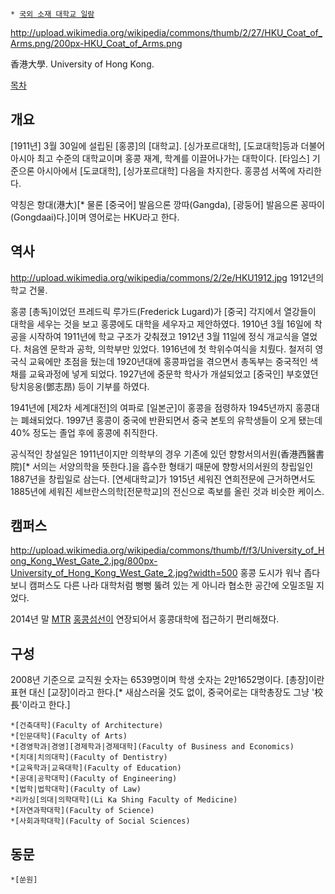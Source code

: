  * [[국외 소재 대학교 일람]]

http://upload.wikimedia.org/wikipedia/commons/thumb/2/27/HKU_Coat_of_Arms.png/200px-HKU_Coat_of_Arms.png

香港大學. University of Hong Kong.

[[목차]]
== 개요 ==
[1911년] 3월 30일에 설립된 [홍콩]의 [대학교]. [싱가포르대학], [도쿄대학]등과 더불어 아시아 최고 수준의 대학교이며 홍콩 재계, 학계를 이끌어나가는 대학이다. [타임스] 기준으론 아시아에서 [도쿄대학], [싱가포르대학] 다음을 차지한다. 홍콩섬 서쪽에 자리한다.

약칭은 항대(港大)[* 물론 [중국어] 발음으론 깡따(Gangda), [광둥어] 발음으론 꽁따이(Gongdaai)다.]이며 영어로는 HKU라고 한다.

== 역사 ==
http://upload.wikimedia.org/wikipedia/commons/2/2e/HKU1912.jpg
1912년의 학교 건물. 

홍콩 [총독]이었던 프레드릭 루가드(Frederick Lugard)가 [중국] 각지에서 열강들이 대학을 세우는 것을 보고 홍콩에도 대학을 세우자고 제안하였다. 1910년 3월 16일에 착공을 시작하여 1911년에 학교 구조가 갖춰졌고 1912년 3월 11일에 정식 개교식을 열었다. 처음엔 문학과 공학, 의학부만 있었다. 1916년에 첫 학위수여식을 치뤘다. 철저히 영국식 교육에만 초점을 뒀는데 1920년대에 홍콩파업을 겪으면서 총독부는 중국적인 색채를 교육과정에 넣게 되었다. 1927년에 중문학 학사가 개설되었고 [중국인] 부호였던 탕치응옹(鄧志昂) 등이 기부를 하였다. 

1941년에 [제2차 세계대전]의 여파로 [일본군]이 홍콩을 점령하자 1945년까지 홍콩대는 폐쇄되었다. 1997년 홍콩이 중국에 반환되면서 중국 본토의 유학생들이 오게 됐는데 40% 정도는 졸업 후에 홍콩에 취직한다.

공식적인 창설일은 1911년이지만 의학부의 경우 기존에 있던 향항서의서원(香港西醫書院)[* 서의는 서양의학을 뜻한다.]을 흡수한 형태기 때문에 향항서의서원의 창립일인 1887년을 창립일로 삼는다. [연세대학교]가 1915년 세워진 연희전문에 근거하면서도 1885년에 세워진 세브란스의학[전문학교]의 전신으로 족보를 올린 것과 비슷한 케이스.
== 캠퍼스 ==
http://upload.wikimedia.org/wikipedia/commons/thumb/f/f3/University_of_Hong_Kong_West_Gate_2.jpg/800px-University_of_Hong_Kong_West_Gate_2.jpg?width=500
홍콩 도시가 워낙 좁다보니 캠퍼스도 다른 나라 대학처럼 뻥뻥 뚫려 있는 게 아니라 협소한 공간에 오밀조밀 지었다.

2014년 말 [[MTR]] [[홍콩섬선]]이 연장되어서 홍콩대학에 접근하기 편리해졌다.
== 구성 ==
2008년 기준으로 교직원 숫자는 6539명이며 학생 숫자는 2만1652명이다. [총장]이란 표현 대신 [교장]이라고 한다.[* 새삼스러울 것도 없이, 중국어로는 대학총장도 그냥 '校長'이라고 한다.]

 *[건축대학](Faculty of Architecture)
 *[인문대학](Faculty of Arts)
 *[경영학과|경영][경제학과|경제대학](Faculty of Business and Economics)
 *[치대|치의대학](Faculty of Dentistry)
 *[교육학과|교육대학](Faculty of Education)
 *[공대|공학대학](Faculty of Engineering)
 *[법학|법학대학](Faculty of Law)
 *리카싱[의대|의학대학](Li Ka Shing Faculty of Medicine)
 *[자연과학대학](Faculty of Science)
 *[사회과학대학](Faculty of Social Sciences)
== 동문 ==
 *[쑨원]
